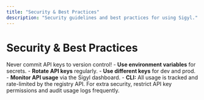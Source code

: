 ```yaml
---
title: "Security & Best Practices"
description: "Security guidelines and best practices for using Sigyl."
---
```


# Security & Best Practices

<Callout type="warning">
  Never commit API keys to version control!
</Callout>

<Accordion title="Best Practices">
  - <b>Use environment variables</b> for secrets.
  - <b>Rotate API keys</b> regularly.
  - <b>Use different keys</b> for dev and prod.
  - <b>Monitor API usage</b> via the Sigyl dashboard.
  - <b>CLI:</b> All usage is tracked and rate-limited by the registry API.
</Accordion>

<Callout type="tip">
  For extra security, restrict API key permissions and audit usage logs frequently.
</Callout> 